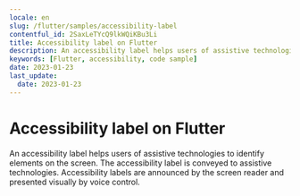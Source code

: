 ```yaml
---
locale: en
slug: /flutter/samples/accessibility-label
contentful_id: 2SaxLeTYcQ9lkWQiKBu3Li
title: Accessibility label on Flutter
description: An accessibility label helps users of assistive technologies to identify elements on the screen.
keywords: [Flutter, accessibility, code sample]
date: 2023-01-23
last_update:
  date: 2023-01-23
---
```


# Accessibility label on Flutter

An accessibility label helps users of assistive technologies to identify elements on the screen. The accessibility label is conveyed to assistive technologies. Accessibility labels are announced by the screen reader and presented visually by voice control.

<CodeSample id="accessibility-label" framework="flutter" locale="en"/>
